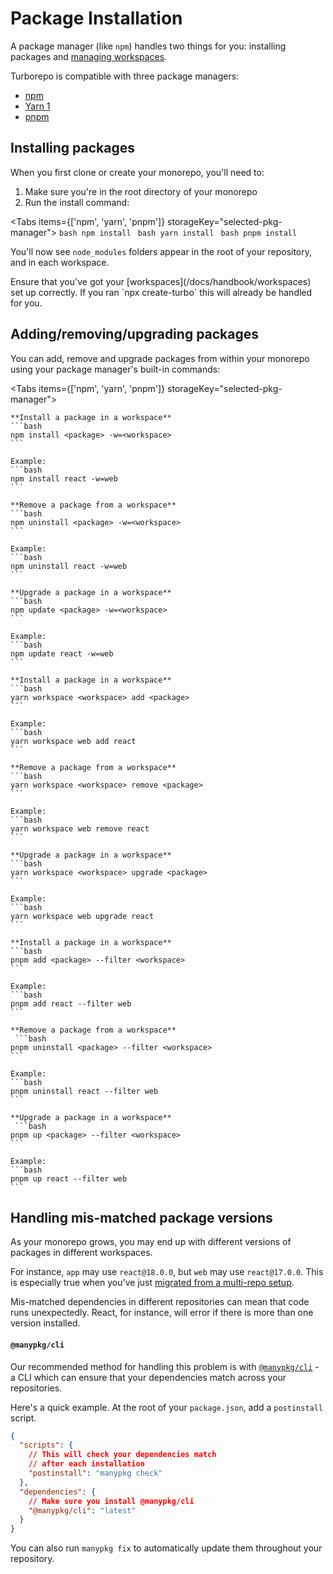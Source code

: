 
# Package Installation

A package manager (like `npm`) handles two things for you: installing packages and [managing workspaces](/docs/handbook/workspaces).

Turborepo is compatible with three package managers:

- [npm](https://docs.npmjs.com/cli/v8/using-npm/workspaces#description)
- [Yarn 1](https://classic.yarnpkg.com/lang/en/docs/workspaces/)
- [pnpm](https://pnpm.io/workspaces)

## Installing packages

When you first clone or create your monorepo, you'll need to:

1. Make sure you're in the root directory of your monorepo
2. Run the install command:

<Tabs items={['npm', 'yarn', 'pnpm']} storageKey="selected-pkg-manager">
  <Tab>
    ```bash
    npm install
    ```
  </Tab>
  <Tab>
    ```bash
    yarn install
    ```
  </Tab>
  <Tab>
    ```bash
    pnpm install
    ```
  </Tab>
</Tabs>

You'll now see `node_modules` folders appear in the root of your repository, and in each workspace.

<Callout>
  Ensure that you've got your [workspaces](/docs/handbook/workspaces) set up correctly. If you ran `npx create-turbo` this will already be handled for you.
</Callout>

## Adding/removing/upgrading packages

You can add, remove and upgrade packages from within your monorepo using your package manager's built-in commands:

<Tabs items={['npm', 'yarn', 'pnpm']} storageKey="selected-pkg-manager">
  <Tab>

    **Install a package in a workspace**
    ```bash
    npm install <package> -w=<workspace>
    ```

    Example:
    ```bash
    npm install react -w=web
    ```

    **Remove a package from a workspace**
    ```bash
    npm uninstall <package> -w=<workspace>
    ```

    Example:
    ```bash
    npm uninstall react -w=web
    ```

    **Upgrade a package in a workspace**
    ```bash
    npm update <package> -w=<workspace>
    ```

    Example:
    ```bash
    npm update react -w=web
    ```

  </Tab>
  <Tab>

    **Install a package in a workspace**
    ```bash
    yarn workspace <workspace> add <package>
    ```

    Example:
    ```bash
    yarn workspace web add react
    ```

    **Remove a package from a workspace**
    ```bash
    yarn workspace <workspace> remove <package>
    ```

    Example:
    ```bash
    yarn workspace web remove react
    ```

    **Upgrade a package in a workspace**
    ```bash
    yarn workspace <workspace> upgrade <package>
    ```

    Example:
    ```bash
    yarn workspace web upgrade react
    ```

  </Tab>
  <Tab>

    **Install a package in a workspace**
    ```bash
    pnpm add <package> --filter <workspace>
    ```

    Example:
    ```bash
    pnpm add react --filter web
    ```

    **Remove a package from a workspace**
     ```bash
    pnpm uninstall <package> --filter <workspace>
    ```

    Example:
    ```bash
    pnpm uninstall react --filter web
    ```

    **Upgrade a package in a workspace**
     ```bash
    pnpm up <package> --filter <workspace>
    ```

    Example:
    ```bash
    pnpm up react --filter web
    ```

  </Tab>
</Tabs>

## Handling mis-matched package versions

As your monorepo grows, you may end up with different versions of packages in different workspaces.

For instance, `app` may use `react@18.0.0`, but `web` may use `react@17.0.0`. This is especially true when you've just [migrated from a multi-repo setup](/docs/handbook/migrating-to-a-monorepo).

Mis-matched dependencies in different repositories can mean that code runs unexpectedly. React, for instance, will error if there is more than one version installed.

#### `@manypkg/cli`

Our recommended method for handling this problem is with [`@manypkg/cli`](https://www.npmjs.com/package/@manypkg/cli) - a CLI which can ensure that your dependencies match across your repositories.

Here's a quick example. At the root of your `package.json`, add a `postinstall` script.

```json filename="package.json"
{
  "scripts": {
    // This will check your dependencies match
    // after each installation
    "postinstall": "manypkg check"
  },
  "dependencies": {
    // Make sure you install @manypkg/cli
    "@manypkg/cli": "latest"
  }
}
```

You can also run `manypkg fix` to automatically update them throughout your repository.
